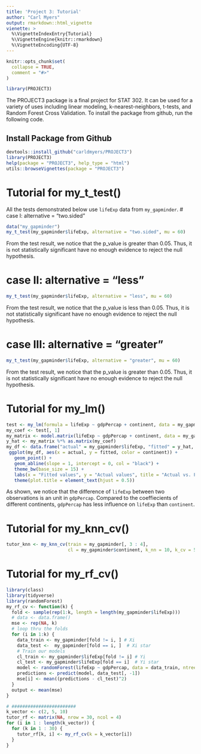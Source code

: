 ```yaml
---
title: 'Project 3: Tutorial'
author: "Carl Myers"
output: rmarkdown::html_vignette
vienette: >
  %\VignetteIndexEntry{Tutorial}
  %\VignetteEngine{knitr::rmarkdown}
  %\VignetteEncoding{UTF-8}
---
```


```r
knitr::opts_chunk$set(
  collapse = TRUE,
  comment = "#>"
)
```

```r
library(PROJECT3)
```

The PROJECT3 package is a final project for STAT 302. It can be used for a variety of uses including linear modeling, k-nearest-neighbors, t-tests, and Random Forest Cross Validation. To install the package from github, run the following code.

## Install Package from Github
```r
devtools::install_github("carldmyers/PROJECT3")
library(PROJECT3)
help(package = "PROJECT3", help_type = "html")
utils::browseVignettes(package = "PROJECT3")
```

# Tutorial for my_t_test()

All the tests demonstrated below use `lifeExp` data from `my_gapminder`.
# case I: alternative = "two.sided"
  \begin{align}
  H_0: \mu &= 60,\\
  H_a: \mu &\neq 60.
  \end{align}
```r
data("my_gapminder")
my_t_test(my_gapminder$lifeExp, alternative = "two.sided", mu = 60)
```
From the test result, we notice that the p_value is greater than 0.05. Thus, it is not statistically significant have no enough evidence to reject the null hypothesis.

# case II: alternative = "less"
  \begin{align}
  H_0: \mu &= 60,\\
  H_a: \mu &< 60.
  \end{align}
```r
my_t_test(my_gapminder$lifeExp, alternative = "less", mu = 60)
```
From the test result, we notice that the p_value is less than 0.05. Thus, it is not statistically significant have no enough evidence to reject the null hypothesis.

# case III: alternative = "greater"
  \begin{align}
  H_0: \mu &= 60,\\
  H_a: \mu &> 60.
  \end{align}
```r
my_t_test(my_gapminder$lifeExp, alternative = "greater", mu = 60)
```
From the test result, we notice that the p_value is greater than 0.05. Thus, it is not statistically significant have no enough evidence to reject the null hypothesis.


# Tutorial for my_lm()
```r
test <- my_lm(formula = lifeExp ~ gdpPercap + continent, data = my_gapminder)
my_coef <- test[, 1]
my_matrix <- model.matrix(lifeExp ~ gdpPercap + continent, data = my_gapminder)
y_hat <- my_matrix %*% as.matrix(my_coef)
my_df <- data.frame("actual" = my_gapminder$lifeExp, "fitted" = y_hat, "continent" = my_gapminder$continent)
 ggplot(my_df, aes(x = actual, y = fitted, color = continent)) +
   geom_point() +
   geom_abline(slope = 1, intercept = 0, col = "black") + 
   theme_bw(base_size = 15) +
   labs(x = "Fitted values", y = "Actual values", title = "Actual vs. Fitted") + 
   theme(plot.title = element_text(hjust = 0.5))
```
As shown, we notice that the difference of `lifeExp` between two observations is an unit in `gdpPercap`. Compared to the coeffiecients of different continents, `gdpPercap` has less influence on `lifeExp` than `continent`.

# Tutorial for my_knn_cv()
```r
tutor_knn <- my_knn_cv(train = my_gapminder[, 3 : 4], 
                       cl = my_gapminder$continent, k_nn = 10, k_cv = 5)
```


# Tutorial for my_rf_cv()
```r
library(class)
library(tidyverse)
library(randomForest)
my_rf_cv <- function(k) {
  fold <- sample(rep(1:k, length = length(my_gapminder$lifeExp)))
  # data <- data.frame()
  mse <- rep(NA, k)
  # loop thru the folds
  for (i in 1:k) {
    data_train <- my_gapminder[fold != i, ] # Xi
    data_test <-  my_gapminder[fold == i, ]  # Xi star
    # Train our models
    cl_train <- my_gapminder$lifeExp[fold != i] # Yi
    cl_test <- my_gapminder$lifeExp[fold == i]  # Yi star
    model <- randomForest(lifeExp ~ gdpPercap, data = data_train, ntree = 100)
    predictions <- predict(model, data_test[, -1])
    mse[i] <- mean((predictions - cl_test)^2)
  }
  output <- mean(mse)
}

# ########################
k_vector <- c(2, 5, 10)
tutor_rf <- matrix(NA, nrow = 30, ncol = 4)
for (i in 1 : length(k_vector)) {
  for (k in 1 : 30) {
    tutor_rf[k, i] <- my_rf_cv(k = k_vector[i])
  }
}
```
